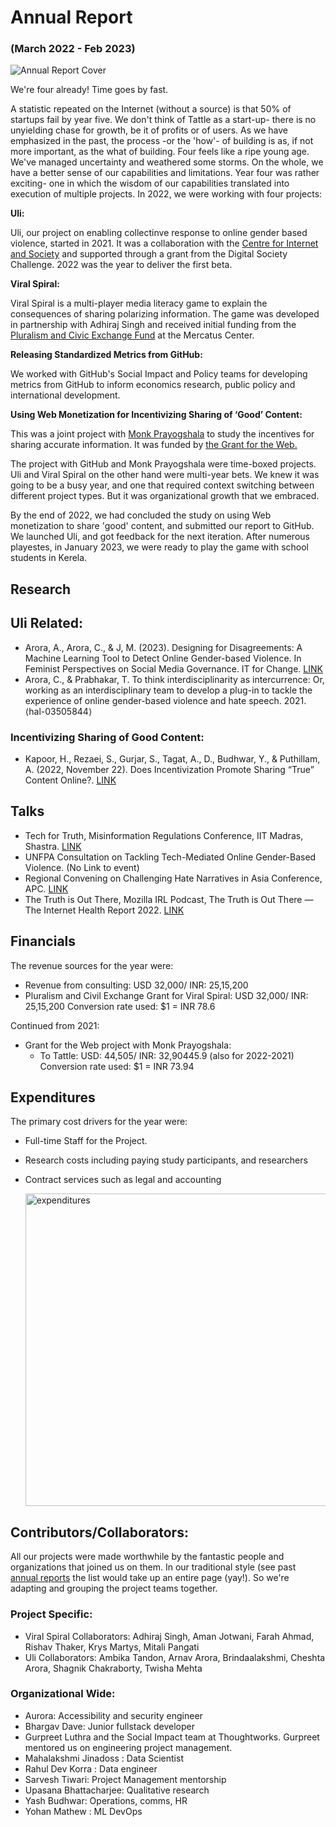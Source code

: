# Annual Report

### (March 2022 - Feb 2023)


![Annual Report Cover](../../values-sustainability.jpg)


We're four already! Time goes by fast. 

A statistic repeated on the Internet (without a source) is that 50% of startups fail by year five. We don't think of Tattle as a start-up- there is no unyielding chase for growth, be it of profits or of users. As we have emphasized in the past, the process -or the 'how'- of building is as, if not more important, as the what of building. Four feels like a ripe young age. We've managed uncertainty and weathered some storms. On the whole, we have a better sense of our capabilities and limitations. Year four was rather exciting- one in which the wisdom of our capabilities translated into execution of multiple projects. In 2022, we were working with four projects:

**Uli:**

Uli, our project on enabling collectinve response to online gender based violence, started in 2021. It was a collaboration with the [Centre for Internet and Society](https://cis-india.org/) and supported through a grant from the Digital Society Challenge. 2022 was the year to deliver the first beta.

**Viral Spiral:**

Viral Spiral is a multi-player media literacy game to explain the consequences of sharing polarizing information. The game was developed in partnership with Adhiraj Singh and received initial funding from the [Pluralism and Civic Exchange Fund](https://www.mercatus.org/economic-insights/expert-commentary/pluralism-and-civil-exchange-micro-grants) at the Mercatus Center.

**Releasing Standardized Metrics from GitHub:**

We worked with GitHub's Social Impact and Policy teams for developing metrics from GitHub to inform economics research, public policy and international development. 

**Using Web Monetization for Incentivizing Sharing of ‘Good’ Content:**

This was a joint project with [Monk Prayogshala](https://www.monkprayogshala.in/) to study the incentives for sharing accurate information. It was funded by [the Grant for the Web.](https://www.grantfortheweb.org/blog/announcing-our-newest-cohort-of-awardees)


The project with GitHub and Monk Prayogshala were time-boxed projects. Uli and Viral Spiral on the other hand were multi-year bets. We knew it was going to be a busy year, and one that required context switching between different project types. But it was organizational growth that we embraced. 

By the end of 2022, we had concluded the study on using Web monetization to share 'good' content, and submitted our report to GitHub. We launched Uli, and got feedback for the next iteration. After numerous playestes, in January 2023, we were ready to play the game with school students in Kerela. 

## Research

## Uli Related:
* Arora, A., Arora, C., & J, M. (2023). Designing for Disagreements: A Machine Learning Tool to Detect Online Gender-based Violence. In Feminist Perspectives on Social Media Governance. IT for Change. [LINK](https://itforchange.net/feminist-perspectives-on-social-media-governance-0)
* Arora, C., & Prabhakar, T. To think interdisciplinarity as intercurrence: Or, working as an interdisciplinary team to develop a plug-in to tackle the experience of online gender-based violence and hate speech. 2021. ⟨hal-03505844⟩

### Incentivizing Sharing of Good Content:
* Kapoor, H., Rezaei, S., Gurjar, S., Tagat, A., D., Budhwar, Y., & Puthillam, A. (2022, November 22). Does Incentivization Promote Sharing “True” Content Online?. [LINK](https://doi.org/10.31234/osf.io/nykxz)

## Talks
* Tech for Truth, Misinformation Regulations Conference, IIT Madras, Shastra. [LINK](https://www.linkedin.com/posts/shaastra-iit-madras_debunk-fakenews-misinformation-activity-7023688631433261056-yOxu)
* UNFPA Consultation on Tackling Tech-Mediated Online Gender-Based Violence. (No Link to event)
* Regional Convening on Challenging Hate Narratives in Asia Conference, APC. [LINK](https://www.apc.org/en/project/challenge)
* The Truth is Out There, Mozilla IRL Podcast, The Truth is Out There — The Internet Health Report 2022. [LINK](https://2022.internethealthreport.org/episodes/the-truth-is-out-there/)

## Financials
The revenue sources for the year were:
- Revenue from consulting: USD 32,000/ INR: 25,15,200
- Pluralism and Civil Exchange Grant for Viral Spiral: USD 32,000/ INR: 25,15,200
Conversion rate used: $1 = INR 78.6

Continued from 2021:
- Grant for the Web project with Monk Prayogshala:
  - To Tattle: USD: 44,505/ INR: 32,90445.9 (also for 2022-2021)
Conversion rate used: $1 = INR 73.94

## Expenditures

The primary cost drivers for the year were:
- Full-time Staff for the Project.
- Research costs including paying study participants, and researchers
- Contract services such as legal and accounting
  
  <img
    src="../../images/expenditures-2022-2023-chart.png"
    alt="expenditures"
    width="500"
  />

## Contributors/Collaborators:

All our projects were made worthwhile by the fantastic people and organizations that joined us on them. In our traditional style (see past [annual reports](https://tattle.co.in/report/) the list would take up an entire page (yay!). So we're adapting and grouping the project teams together.

### Project Specific:
- Viral Spiral Collaborators: Adhiraj Singh, Aman Jotwani, Farah Ahmad, Rishav Thaker, Krys Martys, Mitali Pangati
- Uli Collaborators:  Ambika Tandon, Arnav Arora, Brindaalakshmi, Cheshta Arora, Shagnik Chakraborty, Twisha Mehta

### Organizational Wide:
- Aurora: Accessibility and security engineer
- Bhargav Dave: Junior fullstack developer
- Gurpreet Luthra and the Social Impact team at Thoughtworks. Gurpreet mentored us on engineering project management. 
- Mahalakshmi Jinadoss : Data Scientist
- Rahul Dev Korra : Data engineer
- Sarvesh Tiwari: Project Management mentorship
- Upasana Bhattacharjee: Qualitative research
- Yash Budhwar: Operations, comms, HR
- Yohan Mathew : ML DevOps



